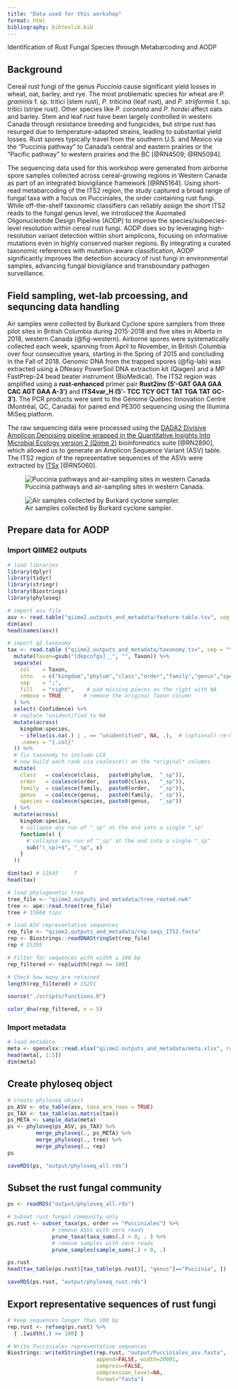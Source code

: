 ```yaml
---
title: "Data used for this workshop"
format: html
bibliography: bibtexlib.bib
---
```


::: custom-header-title
Identification of Rust Fungal Species through Metabarcoding and AODP
:::

## Background

Cereal rust fungi of the genus *Puccinia* cause significant yield losses in wheat, oat, barley, and rye. The most problematic species for wheat are *P. graminis* f. sp. tritici (stem rust), *P. triticina* (leaf rust), and *P. striiformis* f. sp. tritici (stripe rust). Other species like *P. coronata* and *P. hordei* affect oats and barley. Stem and leaf rust have been largely controlled in western Canada through resistance breeding and fungicides, but stripe rust has resurged due to temperature-adapted strains, leading to substantial yield losses. Rust spores typically travel from the southern U.S. and Mexico via the “Puccinia pathway” to Canada's central and eastern prairies or the “Pacific pathway” to western prairies and the BC [@RN4509; @RN5094].

The sequencing data used for this workshop were generated from airborne spore samples collected across cereal-growing regions in Western Canada as part of an integrated biovigilance framework [@RN5164]. Using short-read metabarcoding of the ITS2 region, the study captured a broad range of fungal taxa with a focus on Pucciniales, the order containing rust fungi. While off-the-shelf taxonomic classifiers can reliably assign the short ITS2 reads to the fungal genus level, we introduced the Auomated Oligonucleotide Design Pipeline (AODP) to improve the species/subpecies-level resolution within cereal rust fungi. AODP does so by leveraging high-resolution variant detection within short amplicons, focusing on informative mutations even in highly conserved marker regions. By integrating a curated taxonomic references with mutation-aware classification, AODP significantly improves the detection accuracy of rust fungi in environmental samples, advancing fungal biovigilance and transboundary pathogen surveillance.

## Field sampling, wet-lab prcoessing, and sequncing data handling

Air samples were collected by Burkard Cyclone spore samplers from three pilot sites in British Columbia during 2015-2018 and five sites in Alberta in 2018, western Canada (@fig-western). Airborne spores were systematically collected each week, spanning from April to November, in British Columbia over four consecutive years, starting in the Spring of 2015 and concluding in the Fall of 2018. Genomic DNA from the trapped spores (@fig-lab) was extracted using a DNeasy PowerSoil DNA extraction kit (Qiagen) and a MP FastPrep-24 bead beater instrument (BioMedical). The ITS2 region was amplified using a **rust-enhanced** primer pair **Rust2inv (5′-GAT GAA GAA CAC AGT GAA A-3′)** and **ITS4var_H (5′- TCC TCY GCT TAT TGA TAT GC-3′)**. The PCR products were sent to the Génome Québec Innovation Centre (Montréal, QC, Canada) for paired end PE300 sequencing using the Illumina MiSeq platform.

The raw sequencing data were processed using the [DADA2 Divisive Amplicon Denoising pipeline wrapped in the Quantitative Insights Into Microbial Ecology version 2 (Qiime 2)](https://docs.qiime2.org/jupyterbooks/cancer-microbiome-intervention-tutorial/020-tutorial-upstream/040-denoising.html) bioinformatics suite [@RN2890], which allowed us to generate an Amplicon Sequence Variant (ASV) table. The ITS2 region of the representative sequences of the ASVs were extracted by [ITSx](https://microbiology.se/software/itsx/) [@RN5060].

![Puccinia pathways and air-sampling sites in western Canada.](images/western.canada.rust.png){#fig-western}

![Air samples collected by Burkard cyclone sampler.](images/air.sample.lab.png){#fig-lab}

## Prepare data for AODP

### Import QIIME2 outputs

::: {.callout-note title="R Block"}
```r
# load libraries
library(dplyr)
library(tidyr)
library(stringr)
library(Biostrings)
library(phyloseq)
```

```r
# import asv file
asv <- read.table("qiime2.outputs_and_metadata/feature-table.tsv", sep = "\t", header = TRUE, row.names = 1)
dim(asv) 
head(names(asv))
```

```r
# import q2 taxonomy 
tax <- read.table ("qiime2.outputs_and_metadata/taxonomy.tsv", sep = "\t", header = TRUE, row.names = 1) %>%
  mutate(Taxon=gsub("[dkpcofgs]__", "", Taxon)) %>%
  separate(
    col    = Taxon,
    into   = c("kingdom","phylum","class","order","family","genus","species"),
    sep    = ";",
    fill   = "right",    # pad missing pieces on the right with NA
    remove = TRUE       # remove the original Taxon column 
  ) %>%
  select(-Confidence) %>%
  # replace "unidentified to NA
  mutate(across(
    kingdom:species,
    ~ ifelse(is.na(.) | . == "unidentified", NA, .),  # (optional) re-NA any true missing
    .names = "{.col}"
  )) %>%
  # fix taxonomy to include LCA
  # now build each rank via coalesce() on the *original* columns
  mutate(
    class   = coalesce(class,   paste0(phylum,  "_sp")),
    order   = coalesce(order,   paste0(class,   "_sp")),
    family  = coalesce(family,  paste0(order,   "_sp")),
    genus   = coalesce(genus,   paste0(family,  "_sp")),
    species = coalesce(species, paste0(genus,   "_sp"))
  ) %>%
  mutate(across(
    kingdom:species,
    # collapse any run of "_sp" at the end into a single "_sp"
    function(x) {
      # collapse any run of "_sp" at the end into a single "_sp"
      sub("(_sp)+$", "_sp", x)
    }
  ))

dim(tax) # 11645     7
head(tax)

```

```r
# load phylogenetic tree
tree_file <- "qiime2.outputs_and_metadata/tree_rooted.nwk"
tree <- ape::read.tree(tree_file)
tree # 15668 tips
```

```r
# load ASV representative sequences
rep_file <- "qiime2.outputs_and_metadata/rep-seqs_ITS2.fasta"
rep <- Biostrings::readDNAStringSet(rep_file)
rep # 15395

# Filter for sequences with width ≥ 100 bp
rep_filtered <- rep[width(rep) >= 100]

# Check how many are retained
length(rep_filtered) # 15291

source("./scripts/functions.R")

color_dna(rep_filtered, n = 5)

```
:::

### Import metadata

::: {.callout-note title="R Block"}
```r
# load metadata
meta <- openxlsx::read.xlsx("qiime2.outputs_and_metadata/meta.xlsx", rowNames = TRUE)
head(meta[, 1:5])
dim(meta)
```
:::

## Create phyloseq object

::: {.callout-note title="R Block"}
```r
# create phyloseq object
ps_ASV <- otu_table(asv, taxa_are_rows = TRUE)
ps_TAX <- tax_table(as.matrix(tax))
ps_META <- sample_data(meta)
ps <- phyloseq(ps_ASV, ps_TAX) %>%
         merge_phyloseq(., ps_META) %>%
         merge_phyloseq(., tree) %>%
         merge_phyloseq(., rep)
ps

saveRDS(ps, "output/phyloseq_all.rds")

```
:::

## Subset the rust fungal community

::: {.callout-note title="R Block"}
```r
ps <- readRDS("output/phyloseq_all.rds")

# Subset rust fungal community only
ps.rust <- subset_taxa(ps, order == "Pucciniales") %>%
              # remove ASVs with zero reads
              prune_taxa(taxa_sums(.) > 0, . ) %>%
              # remove samples with zero reads
              prune_samples(sample_sums(.) > 0, .)

ps.rust
head(tax_table(ps.rust)[tax_table(ps.rust)[, "genus"]=="Puccinia", ])

saveRDS(ps.rust, "output/phyloseq_rust.rds")

```
:::

## Export representative sequences of rust fungi

::: {.callout-note title="R Block"}
```r
# keep sequences longer than 100 bp
rep.rust <- refseq(ps.rust) %>%
  { .[width(.) >= 100] }

# Write Pucciniales representative sequences  
Biostrings::writeXStringSet(rep.rust, "output/Pucciniales_asv.fasta", 
                            append=FALSE, width=20001,
                            compress=FALSE, 
                            compression_level=NA, 
                            format="fasta")

```
:::
